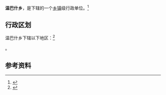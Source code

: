 {{中国乡级行政区|65/29/26/208/000}}

'''温巴什乡'''，是{{PRC admin/fullname|65/29/26/208/000|3}}下辖的一个[[乡镇|乡镇]]级行政单位。<ref>{{PRC admin/ref sgc|{{PRC admin/parent|65/29/26/208/000}}}}</ref>

== 行政区划 ==

温巴什乡下辖以下地区：<ref>{{PRC admin/ref sgc|65/29/26/208/000}}</ref>

{{PRC admin/children|65/29/26/208/000}}。

== 参考资料 ==

{{reflist}}

{{行政区划小作品}}
{{PRC admin/navcat|65/29/26/208/000}}